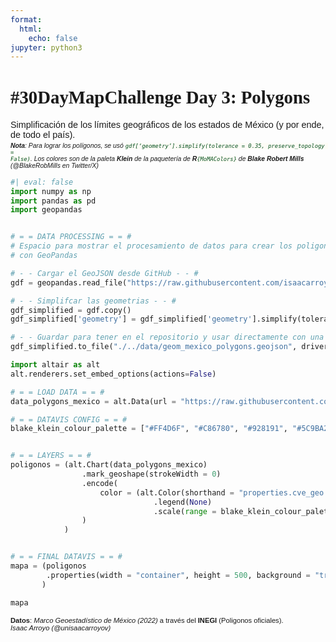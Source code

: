 ```yaml
---
format:
  html:
    echo: false
jupyter: python3
---
```


<style>
    @import url('https://fonts.googleapis.com/css2?family=Playfair+Display:wght@700&family=Source+Sans+3:ital,wght@0,300;0,400;0,700;1,300;1,400;1,700&family=Space+Mono&display=swap');
    
    #quarto-content {
        background: #FAF6E8;
        color: #4F0335;
    }
    
    p code:not(.sourceCode), li code:not(.sourceCode) {
        font-family: 'Space Mono', monospace;
        background-color: #FDFCF6;
        color: #034F1D;
    }

    h1 {
        font-weight: 900;
        font-size: 1.8rem;
        font-family: 'Playfair Display', serif;
    }

    p {
        font-weight: 400;
        font-size: 0.9rem;
        font-family: 'Source Sans 3', sans-serif;
    }
   
   #caption {
        font-size: 0.7rem;
        font-weight: 300;
    }
    
    #url_paleta_colores {
        color: #5C2313;
        text-decoration: none;
    }

    #nota_subtitle {
        font-size: 0.65rem;
        font-style: italic;
        margin-top: -1em;
    }

</style>

<h1>#30DayMapChallenge Day 3: Polygons</h1>

<p>
Simplificación de los límites geográficos de los estados de México (y por ende, de todo el país).</p>
<p id="nota_subtitle">
<b>Nota</b>: Para lograr los polígonos, se usó <code>gdf['geometry'].simplify(tolerance = 0.35, preserve_topology = False)</code>. Los colores son de la paleta <strong>Klein</strong> de la paquetería de <strong>R</strong><code>{MoMAColors}</code> de <strong>Blake Robert Mills</strong> (<em>@BlakeRobMills</em> en Twitter/X)
</p>

```python
#| eval: false
import numpy as np
import pandas as pd
import geopandas


# = = DATA PROCESSING = = #
# Espacio para mostrar el procesamiento de datos para crear los poligonos 
# con GeoPandas

# - - Cargar el GeoJSON desde GitHub - - #
gdf = geopandas.read_file("https://raw.githubusercontent.com/isaacarroyov/datos_facil_acceso/main/Gobierno-Mexicano/geometrias/00ent_mexico.geojson")

# - - Simplifcar las geometrias - - #
gdf_simplified = gdf.copy()
gdf_simplified['geometry'] = gdf_simplified['geometry'].simplify(tolerance = 0.35, preserve_topology = False)

# - - Guardar para tener en el repositorio y usar directamente con una URL para graficar en Altair - - #
gdf_simplified.to_file("./../data/geom_mexico_polygons.geojson", driver = "GeoJSON")
```

```python
import altair as alt
alt.renderers.set_embed_options(actions=False)

# = = LOAD DATA = = #
data_polygons_mexico = alt.Data(url = "https://raw.githubusercontent.com/isaacarroyov/30daymapchallenge/main/data/geom_mexico_polygons.geojson", format = alt.DataFormat(property = "features"))

# = = DATAVIS CONFIG = = #
blake_klein_colour_palette = ["#FF4D6F", "#C86780", "#928191", "#5C9BA2", "#7E9279", "#AA864B", "#D6791C", "#E5890E", "#EEA107", "#F6B801", "#DFBB0B", "#B9B51C", "#94AF2D", "#7EA147", "#708E67", "#637B87", "#627C96", "#6E9092", "#7AA58F", "#809E80", "#7F6D62", "#7E3C44", "#761B32", "#5C1F3D", "#412248", "#36264C", "#682B36", "#9A3020", "#C73710", "#C44C33", "#C06156", "#BD777A"]


# = = LAYERS = = #
poligonos = (alt.Chart(data_polygons_mexico)
                .mark_geoshape(strokeWidth = 0)
                .encode(
                    color = (alt.Color(shorthand = "properties.cve_geo:O")
                                .legend(None)
                                .scale(range = blake_klein_colour_palette))
                )
            )


# = = FINAL DATAVIS = = #
mapa = (poligonos
        .properties(width = "container", height = 500, background = "transparent")
       )

mapa
```


<p id="caption">
<b>Datos</b>: <em>Marco Geoestadístico de México (2022)</em> a través del <b>INEGI</b> (Poligonos oficiales).<br><em>Isaac Arroyo (@unisaacarroyov)</em>
</p>
<br>
<br>